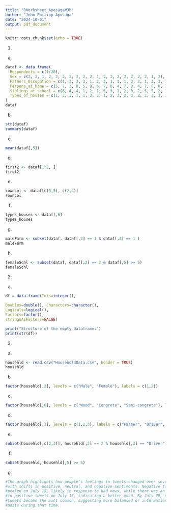 ```yaml
---
title: "RWorksheet_Aposaga#3b"
author: "John Philipp Aposaga"
date: "2024-10-01"
output: pdf_document
---
```


```r
knitr::opts_chunk$set(echo = TRUE)
```

1.
a.
```r
dataf <- data.frame(
  Respondents = c(1:20), 
  Sex = c(2, 2, 1, 2, 2, 2, 2, 2, 2, 2, 1, 2, 2, 2, 2, 2, 2, 2, 1, 2),
  Fathers_Occupation = c(1, 3, 3, 3, 1, 2, 3, 1, 1, 1, 3, 2, 1, 3, 3, 1, 3, 1, 2, 1),
  Persons_at_home = c(5, 7, 3, 8, 5, 9, 6, 7, 8, 4, 7, 8, 4, 7, 8, 8, 3, 11, 7, 6),
  Siblings_at_school = c(6, 4, 4, 1, 2, 1, 5, 3, 1, 2, 3, 2, 5, 5, 2, 1, 2, 5, 3, 2),
  Types_of_houses = c(1, 2, 3, 1, 1, 3, 3, 1, 2, 3, 2, 3, 2, 2, 3, 3, 3, 3, 3, 2)
)
dataf

```
b.
```r
str(dataf)
summary(dataf)
```
c.
```r
mean(dataf[,5])
```
d.
```r
first2 <- dataf[1:2, ]
first2
```
e.
```r
rowncol <- dataf[c(3,5), c(2,4)]
rowncol
```
f.
```r
types_houses <- dataf[,6]
types_houses
```
g.
```r
maleFarm <- subset(dataf, dataf[,2] == 1 & dataf[,3] == 1 )
maleFarm
```
h.
```r
femaleSchl <- subset(dataf, dataf[,2] == 2 & dataf[,5] >= 5)
femaleSchl
```
2.
a.
```r
df = data.frame(Ints=integer(),

Doubles=double(), Characters=character(),
Logicals=logical(),
Factors=factor(),
stringsAsFactors=FALSE)

print("Structure of the empty dataframe:")
print(str(df))
```

3.
a.
```r
househld <- read.csv("HouseholdData.csv", header = TRUE)
househld
```


b.
```r
factor(househld[,2], levels = c("Male", "Female"), labels = c(1,2))
```
c.

```r
factor(househld[,6], levels = c("Wood", "Congrete", "Semi-congrete"), labels = c(1,2,3))
```
d.
```r
factor(househld[,3], levels = c(1,2,3), labels = c("Farmer", "Driver", "Others"))
```
e.
```r
subset(househld[,c(2,3)], househld[,2] == 2 & househld[,3] == "Driver")
```

f.
```r
subset(househld, househld[,5] >= 5)
```
g.
```r
#The graph highlights how people’s feelings in tweets changed over several days,
#with shifts in positive, neutral, and negative sentiments. Negative tweets 
#peaked on July 15, likely in response to bad news, while there was an increase 
#in positive tweets on July 17, indicating a better mood. By July 20, neutral 
#tweets became the most common, suggesting more balanced or informational 
#posts during that time.


```



